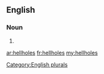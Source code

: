 ==English==

===Noun===
{{head|en|noun form}}

# {{plural of|[[hellhole]]}}

[[Category:English plurals]]

[[ar:hellholes]]
[[fr:hellholes]]
[[my:hellholes]]